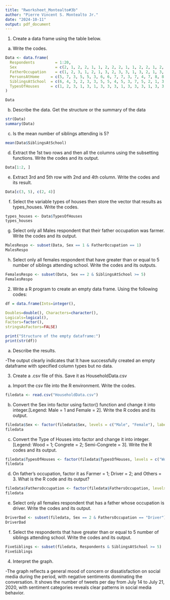 ```yaml
---
title: "Rworksheet_Montealto#3b"
author: "Pierre Vincent S. Montealto Jr."
date: "2024-10-11"
output: pdf_document
---
```


1. Create a data frame using the table below.


a. Write the codes.


```r
Data <- data.frame(
  Respondents         = 1:20,
  Sex                 = c(2, 1, 2, 2, 1, 1, 2, 2, 2, 1, 1, 2, 2, 1, 2, 2, 1, 2, 1, 2),
  FatherOccupation    = c(1, 2, 3, 1, 2, 1, 3, 2, 3, 3, 1, 3, 2, 1, 3, 1, 3, 3, 1, 1),
  PersonsAtHome     = c(5, 7, 3, 5, 5, 3, 6, 6, 7, 7, 3, 7, 4, 7, 8, 8, 3, 11, 8, 6),
  SiblingsAtSchool  = c(6, 4, 3, 2, 3, 3, 5, 5, 4, 5, 3, 7, 5, 2, 1, 3, 1, 5, 3, 2),
  TypesOfHouses     = c(1, 2, 3, 1, 3, 1, 3, 3, 3, 1, 3, 3, 3, 1, 3, 3, 3, 3, 3, 2)
)

Data

```

b. Describe the data. Get the structure or the summary of the data

```r
str(Data)
summary(Data)
```

c. Is the mean number of siblings attending is 5?

```r
mean(Data$SiblingsAtSchool)
```

d. Extract the 1st two rows and then all the columns using the subsetting functions.
Write the codes and its output.

```r
Data[1:2, ]
```

e. Extract 3rd and 5th row with 2nd and 4th column. Write the codes and its result.

```r
Data[c(3, 5), c(2, 4)]
```

f. Select the variable types of houses then store the vector that results as types_houses.
Write the codes.

```r
types_houses <- Data$TypesOfHouses
types_houses
```

g. Select only all Males respondent that their father occupation was farmer. Write the
codes and its output.

```r
MalesRespo <- subset(Data, Sex == 1 & FatherOccupation == 1)
MalesRespo
```

h. Select only all females respondent that have greater than or equal to 5 number of
siblings attending school. Write the codes and its outputs.

```r
FemalesRespo <- subset(Data, Sex == 2 & SiblingsAtSchool >= 5)
FemalesRespo
```

2. Write a R program to create an empty data frame. Using the following codes:

```r
df = data.frame(Ints=integer(),

Doubles=double(), Characters=character(),
Logicals=logical(),
Factors=factor(),
stringsAsFactors=FALSE)

print("Structure of the empty dataframe:")
print(str(df))
```

a. Describe the results.

-The output clearly indicates that It have successfully created an empty dataframe with specified column types but no data.

3. Create a .csv file of this. Save it as HouseholdData.csv

a. Import the csv file into the R environment. Write the codes.

```r
filedata <- read.csv("HouseholdData.csv")
```

b. Convert the Sex into factor using factor() function and change it into integer.[Legend:
Male = 1 and Female = 2]. Write the R codes and its output.

```r
filedata$Sex <- factor(filedata$Sex, levels = c("Male", "Female"), labels = c(1,2))
filedata
```
c. Convert the Type of Houses into factor and change it into integer. [Legend: Wood
= 1; Congrete = 2; Semi-Congrete = 3]. Write the R codes and its output.

```r
filedata$TypesOfHouses <- factor(filedata$TypesOfHouses, levels = c("Wood", "Congrete", "Semi-congrete"), labels = c(1,2,3))
filedata
```

d. On father’s occupation, factor it as Farmer = 1; Driver = 2; and Others = 3. What
is the R code and its output?

```r
filedata$FathersOccupation <- factor(filedata$FathersOccupation, levels = c(1,2,3), labels = c("Farmer", "Driver", "Others"))
filedata
```

e. Select only all females respondent that has a father whose occupation is driver. Write
the codes and its output.

```r
DriverDad <- subset(filedata, Sex == 2 & FathersOccupation == "Driver")
DriverDad
```

f. Select the respondents that have greater than or equal to 5 number of siblings attending
school. Write the codes and its output.

```r
FiveSiblings <- subset(filedata, Respondents & SiblingsAtSchool >= 5)
FiveSiblings
```


4. Interpret the graph.

-The graph reflects a general mood of concern or dissatisfaction on social media during the period, with negative sentiments dominating the conversation. It shows the number of tweets per day from July 14 to July 21, 2020, with sentiment categories reveals clear patterns in social media behavior.




















